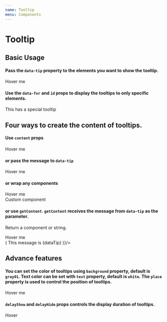 ```yaml
---
name: Tooltip
menu: Components
---
```



# Tooltip

<Metadata pkg={pkg}/>

## Basic Usage
#### Pass the `data-tip` property to the elements you want to show the tooltip.

<Playground>
<div><span data-tip>Hover me</span></div>
<Tooltip content='This is a tooltip' />
</Playground>

#### Use the `data-for` and `id` props to display the tooltips to only specific elements.

<Playground>
<div><span data-tip data-for='tooltip1'>This has a special tooltip</span></div>
<Tooltip id='tooltip1' content='Tooltip with an id' />
</Playground>

## Four ways to create the content of tooltips.

#### Use `content` props

<Playground>
<div><span data-tip data-for='tooltip2'>Hover me</span></div>
<Tooltip id='tooltip2' content='I have content props' />
</Playground>

#### or pass the message to `data-tip`

<Playground>
<div><span data-tip='Message from data-tip' data-for='tooltip3'>Hover me</span></div>
<Tooltip id='tooltip3'/>
</Playground>

#### or wrap any components

<Playground>
<div><span data-tip data-for='tooltip4'>Hover me</span></div>
<Tooltip id='tooltip4'><TextDelta bold color='#fff'>Custom component</TextDelta></Tooltip>
</Playground>

#### or use `getContent`. `getContent` receives the message from `data-tip` as the parameter.
Return a component or string.

<Playground>
<div><span data-tip='extended' data-for='tooltip5'>Hover me</span></div>
<Tooltip id='tooltip5' getContent={ dataTip => (
    <BodyUI color='#fff'>This message is {dataTip}</BodyUI>
)}/>
</Playground>

## Advance features

#### You can set the color of tooltips using `background` property, default is `gray01`. Text color can be set with `text` property, default is `white`. The `place` property is used to control the position of tooltips.

<Playground>
<div><span data-tip data-for='tooltip6' id='id1'>Hover me</span></div>
<Tooltip id='tooltip6' content='Fancy tooltip' background={navy} text={warn} place='right' effect='float'></Tooltip>
</Playground>

#### `delayShow` and `delayHide` props controls the display duration of tooltips.

<Playground>
<div><span data-tip data-for='tooltip7'>Hover</span></div>
<Tooltip id='tooltip7' delayHide={1000} content='This tooltip will stay for 1 second' />
</Playground>



<Props of={Tooltip} />


